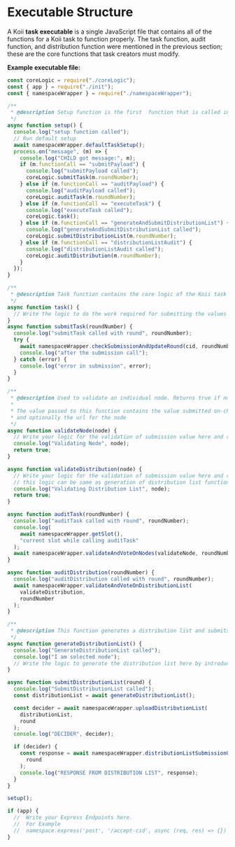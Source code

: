 # Executable Structure

A Koii **task executable** is a single JavaScript file that contains all of the functions for a Koii task to function properly. The task function, audit function, and distribution function were mentioned in the previous section; these are the core functions that task creators must modify.&#x20;

**Example executable file:**

```javascript
const coreLogic = require("./coreLogic");
const { app } = require("./init");
const { namespaceWrapper } = require("./namespaceWrapper");

/**
 * @description Setup function is the first  function that is called in executable to setup the node
 */
async function setup() {
  console.log("setup function called");
  // Run default setup
  await namespaceWrapper.defaultTaskSetup();
  process.on("message", (m) => {
    console.log("CHILD got message:", m);
    if (m.functionCall == "submitPayload") {
      console.log("submitPayload called");
      coreLogic.submitTask(m.roundNumber);
    } else if (m.functionCall == "auditPayload") {
      console.log("auditPayload called");
      coreLogic.auditTask(m.roundNumber);
    } else if (m.functionCall == "executeTask") {
      console.log("executeTask called");
      coreLogic.task();
    } else if (m.functionCall == "generateAndSubmitDistributionList") {
      console.log("generateAndSubmitDistributionList called");
      coreLogic.submitDistributionList(m.roundNumber);
    } else if (m.functionCall == "distributionListAudit") {
      console.log("distributionListAudit called");
      coreLogic.auditDistribution(m.roundNumber);
    }
  });
}

/**
 * @description Task function contains the core logic of the Koii task
 */
async function task() {
  // Write the logic to do the work required for submitting the values and optionally store the result in levelDB
}
async function submitTask(roundNumber) {
  console.log("submitTask called with round", roundNumber);
  try {
    await namespaceWrapper.checkSubmissionAndUpdateRound(cid, roundNumber);
    console.log("after the submission call");
  } catch (error) {
    console.log("error in submission", error);
  }
}

/**
 * @description Used to validate an individual node. Returns true if node is valid
 *
 * The value passed to this function contains the value submitted on-chain
 * and optionally the url for the node
 */
async function validateNode(node) {
  // Write your logic for the validation of submission value here and return a boolean value in response
  console.log("Validating Node", node);
  return true;
}

async function validateDistribution(node) {
  // Write your logic for the validation of submission value here and return a boolean value in response
  // this logic can be same as generation of distribution list function and based on the comparision will final object , decision can be made
  console.log("Validating Distribution List", node);
  return true;
}

async function auditTask(roundNumber) {
  console.log("auditTask called with round", roundNumber);
  console.log(
    await namespaceWrapper.getSlot(),
    "current slot while calling auditTask"
  );
  await namespaceWrapper.validateAndVoteOnNodes(validateNode, roundNumber);
}

async function auditDistribution(roundNumber) {
  console.log("auditDistribution called with round", roundNumber);
  await namespaceWrapper.validateAndVoteOnDistributionList(
    validateDistribution,
    roundNumber
  );
}

/**
 * @description This function generates a distribution list and submits it on-chain.
 */
async function generateDistributionList() {
  console.log("GenerateDistributionList called");
  console.log("I am selected node");
  // Write the logic to generate the distribution list here by introducing the rules of your choice
}

async function submitDistributionList(round) {
  console.log("SubmitDistributionList called");
  const distributionList = await generateDistributionList();

  const decider = await namespaceWrapper.uploadDistributionList(
    distributionList,
    round
  );
  console.log("DECIDER", decider);

  if (decider) {
    const response = await namespaceWrapper.distributionListSubmissionOnChain(
      round
    );
    console.log("RESPONSE FROM DISTRIBUTION LIST", response);
  }
}

setup();

if (app) {
  //  Write your Express Endpoints here.
  //  For Example
  //  namespace.express('post', '/accept-cid', async (req, res) => {})
}
```
